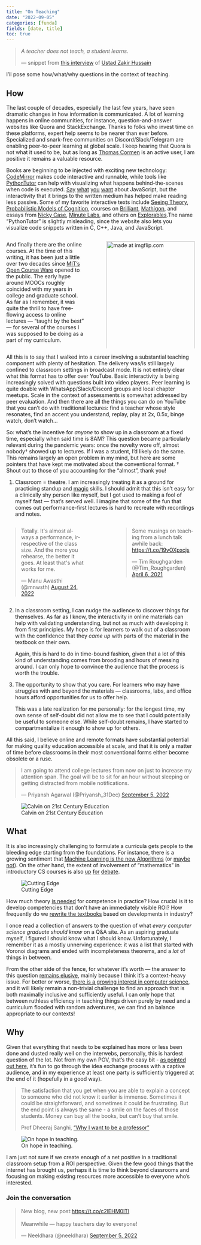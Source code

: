 ```yaml
---
title: "On Teaching"
date: "2022-09-05"
categories: [funda]
fields: [date, title]
toc: true
---
```

<!--
:::{.callout-note appearance="simple" icon="false"}
These are some parts of the teaching statment that I wrote roughly seven years ago, updated slightly in the interest of clarity and additional context.
::: -->

> _A teacher does not teach, a student learns._
>
> --- snippet from [this interview](https://www.facebook.com/425094961174523/videos/5530977776968824/) of [Ustad Zakir Hussain](https://en.wikipedia.org/wiki/Zakir_Hussain_(musician))



I'll pose some how/what/why questions in the context of teaching.


## How

The last couple of decades, especially the last few years, have seen dramatic changes in how information is communicated. A lot of learning happens in online communities, for instance, question-and-answer websites like Quora and StackExchange. Thanks to folks who invest time on these platforms, expert help seems to be nearer than ever before. Specialized and snark-free communities on Discord/Slack/Telegram are enabling peer-to-peer learning at global scale. [I keep hearing that Quora is not what it used to be, but as long as [Thomas Cormen](https://www.quora.com/profile/Thomas-Cormen-1/) is an active user, I am positive it remains a valuable resource.]{.aside}

Books are beginning to be injected with exciting new technology: [CodeMirror](https://codemirror.net/index.html) makes code interactive and runnable, while tools like [PythonTutor](https://pythontutor.com/) can help with visualizing what happens behind-the-scenes when code is executed. [Say](https://github.com/denysdovhan/wtfjs) [what](https://www.destroyallsoftware.com/talks/wat) [you](https://wtfjs.com/) [want](https://martin-thoma.com/javascript-wtf/) about JavaScript, but the interactivity that it brings to the written medium has helped make reading less passive. Some of my favorite interactive texts include [Seeing Theory](https://seeing-theory.brown.edu/), [Probabilistic Models of Cognition](http://probmods.org/), courses on [Brilliant](https://brilliant.org/), [Mathigon](https://mathigon.org/), and essays from [Nicky Case](https://ncase.me/), [Minute Labs](https://minutelabs.io/), and others on [Explorables](https://explorabl.es/).[The name "PythonTutor" is slightly misleading, since the website also lets you visualize code snippets written in C, C++, Java, and JavaScript.]{.aside}


:::: {.columns}
::: {.column width="45%"}
And finally there are the online courses. At the time of this writing, it has been just a little over two decades since [MIT's Open Course Ware](https://en.wikipedia.org/wiki/MIT_OpenCourseWare) opened to the public. The early hype around MOOCs roughly coincided with my years in college and graduate school. As far as I remember, it was quite the thrill to have free-flowing access to online lectures --- "taught by the best" --- for several of the courses I was supposed to be doing as a part of my curriculum.
:::
::: {.column width="4%"}
:::
::: {.column width="51%"}
<a href="https://imgflip.com/i/6s9ym6"><img src="https://i.imgflip.com/6s9ym6.jpg" title="made at imgflip.com" width="100%"/></a>
:::
::::

All this is to say that I walked into a career involving a substantial teaching component with plenty of hesitation. The delivery was/is still largely confined to classroom settings in broadcast mode. It is not entirely clear what this format has to offer over YouTube. Basic interactivity is being increasingly solved with questions built into video players. Peer learning is quite doable with WhatsApp/Slack/Discord groups and local chapter meetups. Scale in the context of assessments is somewhat addressed by peer evaluation. And then there are all the things you can do on YouTube that you can't do with traditional lectures: find a teacher whose style resonates, find an accent you understand, replay, play at 2x, 0.5x, binge watch, don't watch...

So: what's the incentive for _anyone_ to show up in a classroom at a fixed time, especially when said time is 8AM? This question became particularly relevant during the pandemic years: once the novelty wore off, almost nobody† showed up to lectures. If I was a student, I'd likely do the same. This remains largely an open problem in my mind, but here are some pointers that have kept me motivated about the conventional format. [† Shout out to those of you accounting for the "almost", thank you!]{.aside}

1. Classroom = theatre. I am increasingly treating it as a ground for practicing standup and [magic](https://twitter.com/neeldhara/status/1542606730701307904?ref_src=twsrc%5Etfw) skills. I should admit that this isn't easy for a clinically shy person like myself, but I got used to making a fool of myself fast --- that's served well. I imagine that some of the fun that comes out performance-first lectures is hard to recreate with recordings and notes.


:::: {.columns}
::: {.column width="45%"}
<blockquote class="twitter-tweet"><p lang="en" dir="ltr">Totally. It&#39;s almost always a performance, irrespective of the class size. And the more you rehearse, the better it goes. At least that&#39;s what works for me.</p>&mdash; Manu Awasthi (@mnwsth) <a href="https://twitter.com/mnwsth/status/1562372066967359490?ref_src=twsrc%5Etfw">August 24, 2022</a></blockquote> <script async src="https://platform.twitter.com/widgets.js" charset="utf-8"></script>
:::
::: {.column width="10%"}
:::
::: {.column width="45%"}
<blockquote class="twitter-tweet"><p lang="en" dir="ltr">Some musings on teaching from a lunch talk awhile back: <a href="https://t.co/19vOXpxcjs">https://t.co/19vOXpxcjs</a></p>&mdash; Tim Roughgarden (@Tim_Roughgarden) <a href="https://twitter.com/Tim_Roughgarden/status/1379441864072429570?ref_src=twsrc%5Etfw">April 6, 2021</a></blockquote> <script async src="https://platform.twitter.com/widgets.js" charset="utf-8"></script>
:::
::::

2. In a classroom setting, I can nudge the audience to discover things for themselves. As far as I know, the interactivity in online materials can help with validating understanding, but not as much with developing it from first principles. My hope is for learners to walk out of a classroom with the confidence that they _came up_ with parts of the material in the textbook on their own.

    Again, this is hard to do in time-bound fashion, given that a lot of this kind of understanding comes from brooding and hours of messing around. I can only hope to convince the audience that the process is worth the trouble.


3. The opportunity to show that you care. For learners who may have struggles with and beyond the materials --- classrooms, labs, and office hours afford opportunities for us to offer help.

    This was a late realization for me personally: for the longest time, my own sense of self-doubt did not allow me to see that I could potentially be useful to someone else. While self-doubt remains, I have started to compartmentalize it enough to show up for others.

All this said, I believe online and remote formats have substantial potential for making quality education accessible at scale, and that it is only a matter of time before classrooms in their most conventional forms either become obsolete or a ruse.

::: {.column-margin}
<blockquote class="twitter-tweet"><p lang="en" dir="ltr">I am going to attend college lectures from now on just to increase my attention span. The goal will be to sit for an hour without sleeping or getting distracted from mobile notifications.</p>&mdash; Priyansh Agarwal (@Priyansh_31Dec) <a href="https://twitter.com/Priyansh_31Dec/status/1566707282695847937?ref_src=twsrc%5Etfw">September 5, 2022</a></blockquote> <script async src="https://platform.twitter.com/widgets.js" charset="utf-8"></script>
:::

![Calvin on 21st Century Education](calvin-21stcentury.jpg)


## What

It is also increasingly challenging to formulate a curricula gets people to the bleeding edge starting from the foundations. For instance, there is a growing sentiment that [Machine Learning is the new Algorithms](http://nlpers.blogspot.in/2014/10/machine-learning-is-new-algorithms.html) (or [maybe not](http://blog.geomblog.org/2014/10/algorithms-is-new-algorithms.html)). On the other hand, the extent of involvement of "mathematics" in introductory CS courses is also [up](https://twitter.com/boazbaraktcs/status/1561737094866804738) [for](https://twitter.com/togelius/status/1561737958385917953) [debate](https://twitter.com/YannaiGonch/status/1561480166429302784).

:::{.column-margin}
![Cutting Edge](https://www.explainxkcd.com/wiki/images/7/79/obsolete_technology.png)
:::

How much theory [is needed](https://cstheory.stackexchange.com/questions/8761/what-can-i-do-to-supplement-my-theoretical-undergraduate-cs-curriculum-so-that-i) for competence in practice? How crucial is it to develop competencies that don't have an immediately visible ROI? How frequently do we [rewrite the textbooks](https://twitter.com/ramgopal_rao/status/1566428352398774272) based on developments in industry?


I once read a collection of answers to the question of what _every computer science graduate should know_ on a Q&A site. As an aspiring graduate myself, I figured I should know what I should know. Unfortunately, I remember it as a mostly unnerving experience: it was a list that started with Voronoi diagrams and ended with incompleteness theorems, and a _lot_ of things in between.

From the other side of the fence, for whatever it's worth --- the answer to this question [remains elusive](https://twitter.com/togelius/status/1561738432422023175), mainly because I think it's a context-heavy issue. For better or worse, [there is a growing interest in computer science](https://twitter.com/benmschmidt/status/1562256566631518208), and it will likely remain a non-trivial challenge to find an approach that is both maximally inclusive and sufficiently useful. I can only hope that between ruthless efficiency in teaching things driven purely by need and a curriculum flooded with random adventures, we can find an balance appropriate to our contexts!


<!-- ![[Comments](https://cstheory.stackexchange.com/questions/8761/what-can-i-do-to-supplement-my-theoretical-undergraduate-cs-curriculum-so-that-i) on a question on cstheory.SE](cstheoryvpractice.png){width=70%} -->


## Why

Given that everything that needs to be explained has more or less been done and dusted really well on the interwebs, personally, this is hardest question of the lot. Not from my own POV, that's the easy bit - [as pointed out here](https://dsanghi.blogspot.com/2014/08/why-i-want-to-be-professor.html), it's fun to go through the idea exchange process with a captive audience, and in my experience at least one party is sufficiently triggered at the end of it (hopefully in a good way).

::: {.column-margin}
>The satisfaction that you get when you are able to explain a concept to someone who did not know it earlier is immense. Sometimes it could be straightforward, and sometimes it could be frustrating. But the end point is always the same - a smile on the faces of those students. Money can buy all the books, but can't buy that smile.
>
> Prof Dheeraj Sanghi, ["Why I want to be a professor"](https://dsanghi.blogspot.com/2014/08/why-i-want-to-be-professor.html)
:::

![On hope in teaching.](https://phdcomics.com/comics/archive/phd062613s.gif)

I am just not sure if we create enough of a net positive in a traditional classroom setup from a ROI perspective. Given the few good things that the internet has brought us, perhaps it is time to think beyond classrooms and focusing on making existing resources more accessible to everyone who's interested.

::: {.column-margin}
### Join the conversation

<blockquote class="twitter-tweet"><p lang="en" dir="ltr">New blog, new post:<a href="https://t.co/c2lEHM0lTI">https://t.co/c2lEHM0lTI</a><br><br>Meanwhile — happy teachers day to everyone!</p>&mdash; Neeldhara (@neeldhara) <a href="https://twitter.com/neeldhara/status/1566800730001788929?ref_src=twsrc%5Etfw">September 5, 2022</a></blockquote> <script async src="https://platform.twitter.com/widgets.js" charset="utf-8"></script>
:::


